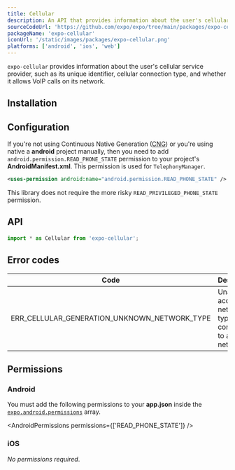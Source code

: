 ```yaml
---
title: Cellular
description: An API that provides information about the user's cellular service provider.
sourceCodeUrl: 'https://github.com/expo/expo/tree/main/packages/expo-cellular'
packageName: 'expo-cellular'
iconUrl: '/static/images/packages/expo-cellular.png'
platforms: ['android', 'ios', 'web']
---
```



`expo-cellular` provides information about the user's cellular service provider, such as its unique identifier, cellular connection type, and whether it allows VoIP calls on its network.

## Installation

<APIInstallSection />

## Configuration

<ConfigReactNative>

If you're not using Continuous Native Generation ([CNG](/workflow/continuous-native-generation/)) or you're using native a **android** project manually, then you need to add `android.permission.READ_PHONE_STATE` permission to your project's **AndroidManifest.xml**. This permission is used for `TelephonyManager`.

```xml android/app/src/main/AndroidManifest.xml
<uses-permission android:name="android.permission.READ_PHONE_STATE" />
```

This library does not require the more risky `READ_PRIVILEGED_PHONE_STATE` permission.

</ConfigReactNative>

## API

```js
import * as Cellular from 'expo-cellular';
```

<APISection packageName="expo-cellular" apiName="Cellular" />

## Error codes

| Code                                         | Description                                                          |
| -------------------------------------------- | -------------------------------------------------------------------- |
| ERR_CELLULAR_GENERATION_UNKNOWN_NETWORK_TYPE | Unable to access network type or not connected to a cellular network |

## Permissions

### Android

You must add the following permissions to your **app.json** inside the [`expo.android.permissions`](../config/app/#permissions) array.

<AndroidPermissions permissions={['READ_PHONE_STATE']} />

### iOS

_No permissions required_.
